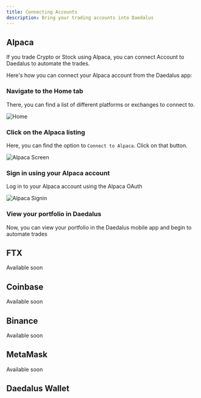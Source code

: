 ```yaml
---
title: Connecting Accounts
description: Bring your trading accounts into Daedalus
---
```


## Alpaca

If you trade Crypto or Stock using Alpaca, you can connect Account to Daedalus to automate the trades.

Here's how you can connect your Alpaca account from the Daedalus app:

### Navigate to the Home tab

There, you can find a list of different platforms or exchanges to connect to.

<Frame>
  <img class="h-96" src="/images/mobile/home.png" alt="Home" />
</Frame>

### Click on the Alpaca listing

Here, you can find the option to `Connect to Alpaca`. Click on that button.

<Frame>
  <img
    class="h-96"
    src="/images/mobile/alpaca-screen.png"
    alt="Alpaca Screen"
  />
</Frame>

### Sign in using your Alpaca account

Log in to your Alpaca account using the Alpaca OAuth

<Frame>
  <img class="h-96" src="/images/mobile/alpaca-auth.png" alt="Alpaca Signin" />
</Frame>

### View your portfolio in Daedalus

Now, you can view your portfolio in the Daedalus mobile app and begin to automate trades

## FTX

Available soon

## Coinbase

Available soon

## Binance

Available soon

## MetaMask

Available soon

## Daedalus Wallet

